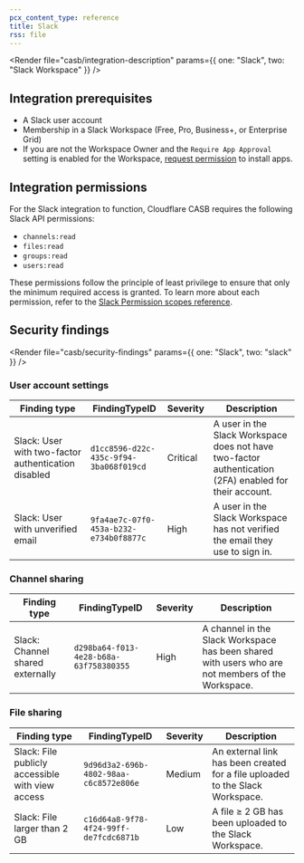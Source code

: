 ```yaml
---
pcx_content_type: reference
title: Slack
rss: file
---
```



<Render
  file="casb/integration-description"
  params={{ one: "Slack", two: "Slack Workspace" }}
/>

## Integration prerequisites

- A Slack user account
- Membership in a Slack Workspace (Free, Pro, Business+, or Enterprise Grid)
- If you are not the Workspace Owner and the `Require App Approval` setting is enabled for the Workspace, [request permission](https://slack.com/help/articles/202035138-Add-apps-to-your-Slack-workspace) to install apps.

## Integration permissions

For the Slack integration to function, Cloudflare CASB requires the following Slack API permissions:

- `channels:read`
- `files:read`
- `groups:read`
- `users:read`

These permissions follow the principle of least privilege to ensure that only the minimum required access is granted. To learn more about each permission, refer to the [Slack Permission scopes reference](https://api.slack.com/scopes).

## Security findings

<Render file="casb/security-findings" params={{ one: "Slack", two: "slack" }} />

### User account settings

| Finding type                                        | FindingTypeID                          | Severity | Description                                                                                            |
| --------------------------------------------------- | -------------------------------------- | -------- | ------------------------------------------------------------------------------------------------------ |
| Slack: User with two-factor authentication disabled | `d1cc8596-d22c-435c-9f94-3ba068f019cd` | Critical | A user in the Slack Workspace does not have two-factor authentication (2FA) enabled for their account. |
| Slack: User with unverified email                   | `9fa4ae7c-07f0-453a-b232-e734b0f8877c` | High     | A user in the Slack Workspace has not verified the email they use to sign in.                          |

### Channel sharing

| Finding type                     | FindingTypeID                          | Severity | Description                                                                                       |
| -------------------------------- | -------------------------------------- | -------- | ------------------------------------------------------------------------------------------------- |
| Slack: Channel shared externally | `d298ba64-f013-4e28-b68a-63f758380355` | High     | A channel in the Slack Workspace has been shared with users who are not members of the Workspace. |

### File sharing

| Finding type                                     | FindingTypeID                          | Severity | Description                                                                   |
| ------------------------------------------------ | -------------------------------------- | -------- | ----------------------------------------------------------------------------- |
| Slack: File publicly accessible with view access | `9d96d3a2-696b-4802-98aa-c6c8572e806e` | Medium   | An external link has been created for a file uploaded to the Slack Workspace. |
| Slack: File larger than 2 GB                     | `c16d64a8-9f78-4f24-99ff-de7fcdc6871b` | Low      | A file ≥ 2 GB has been uploaded to the Slack Workspace.                       |
